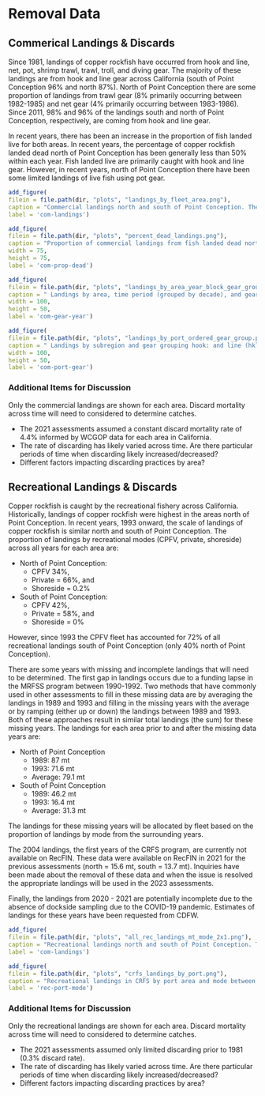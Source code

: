 # Removal Data

## Commerical Landings & Discards

Since 1981, landings of copper rockfish have occurred from hook and line, net, pot, shrimp trawl, trawl, troll, and diving gear. The majority of these landings are from hook and line gear across California (south of Point Conception 96% and north 87%). North of Point Conception there are some proportion of landings from trawl gear (8% primarily occurring between 1982-1985) and net gear (4% primarily occurring between 1983-1986). Since 2011, 98% and 96% of the landings south and north of Point Conception, respectively, are coming from hook and line gear.

In recent years, there has been an increase in the proportion of fish landed live for both areas. In recent years, the percentage of copper rockfish landed dead north of Point Conception has been generally less than 50% within each year. Fish landed live are primarily caught with hook and line gear. However, in recent years, north of Point Conception there have been some limited landings of live fish using pot gear. 


```r
add_figure(
filein = file.path(dir, "plots", "landings_by_fleet_area.png"), 
caption = "Commercial landings north and south of Point Conception. The landings are separated by fish landed live versus dead. The commercial landings in the south are relatively low (less than 10 mt per year) acr@oss the majority of years excluding 1995-1998 when landings ranged from 24 to 32 mt. The commercial landings in the north were higher than those observed south of Point Conception prior to 1995 with catches peaking at 69 mt in 1994 (sources: PacFIN and California historical catch reconstruction)",
label = 'com-landings')

``` 



```r
add_figure(
filein = file.path(dir, "plots", "percent_dead_landings.png"), 
caption = "Proportion of commercial landings from fish landed dead north and south of Point Conception in recent years. The proportion lf fish landed dead for the north are shown by a solid line with circles and the south by a dashed line with triangles. (source: PacFIN)",
width = 75,
height = 75, 
label = 'com-prop-dead')
``` 


```r
add_figure(
filein = file.path(dir, "plots", "landings_by_area_year_block_gear_group.png"), 
caption = " Landings by area, time period (grouped by decade), and gear grouping: hook and line (hkl), diving gear/net/bottomfish troll/shrimp trawl combined (msc_net_tls_tws), pot, and trawl (twl) (source: PacFIN).",
width = 100,
height = 50, 
label = 'com-gear-year')
``` 



```r
add_figure(
filein = file.path(dir, "plots", "landings_by_port_ordered_gear_group.png"), 
caption = " Landings by subregion and gear grouping hook: and line (hkl), diving gear/net/bottomfish troll/shrimp trawl combined (msc_net_tls_tws), pot, and trawl (twl) (source: PacFIN).",
width = 100,
height = 50, 
label = 'com-port-gear')
``` 


### Additional Items for Discussion

Only the commercial landings are shown for each area. Discard mortality across time will need to considered to determine catches.

* The 2021 assessments assumed a constant discard mortality rate of 4.4% informed by WCGOP data for each area in California.
* The rate of discarding has likely varied across time. Are there particular periods of time when discarding likely increased/decreased?
* Different factors impacting discarding practices by area?


## Recreational Landings & Discards

Copper rockfish is caught by the recreational fishery across California. Historically, landings of copper rockfish were highest in the areas north of Point Conception. In recent years, 1993 onward, the scale of landings of copper rockfish is similar north and south of Point Conception.  The proportion of landings by recreational modes (CPFV, private, shoreside) across all years for each area are:

* North of Point Conception:
  * CPFV 34%, 
  * Private = 66%, and 
  * Shoreside = 0.2%
* South of Point Conception:
  * CPFV 42%, 
  * Private = 58%, and 
  * Shoreside = 0%
  
However, since 1993 the CPFV fleet has accounted for 72% of all recreational landings south of Point Conception (only 40% north of Point Conception). 

There are some years with missing and incomplete landings that will need to be determined. The first gap in landings occurs due to a funding lapse in the MRFSS program between 1990-1992. Two methods that have commonly used in other assessments to fill in these missing data are by averaging the landings in 1989 and 1993 and filling in the missing years with the average or by ramping (either up or down) the landings between 1989 and 1993. Both of these approaches result in similar total landings (the sum) for these missing years. The landings for each area prior to and after the missing data years are:

* North of Point Conception
  * 1989: 87 mt
  * 1993: 71.6 mt
  * Average: 79.1 mt
* South of Point Conception
  * 1989: 46.2 mt
  * 1993: 16.4 mt
  * Average: 31.3 mt
  
The landings for these missing years will be allocated by fleet based on the proportion of landings by mode from the surrounding years.

The 2004 landings, the first years of the CRFS program, are currently not available on RecFIN. These data were available on RecFIN in 2021 for the previous assessments (north = 15.6 mt, south = 13.7 mt). Inquiries have been made about the removal of these data and when the issue is resolved the appropriate landings will be used in the 2023 assessments.

Finally, the landings from 2020 - 2021 are potentially incomplete due to the absence of dockside sampling due to the COVID-19 pandemic. Estimates of landings for these years have been requested from CDFW.

```r
add_figure(
filein = file.path(dir, "plots", "all_rec_landings_mt_mode_2x1.png"), 
caption = "Recreational landings north and south of Point Conception. The landings are separated by private, CPFV and shoreside (beach and bank) modes. The landings from the CPFV fleet predominate the recreational landings in the south since 2004. In contrast, the majority of the removals north of Point Conception arise from the private fleet. Landings between 1990-1992 are missing due to a loss in fundting to MRFSS for this period. Landings from 2004 from CRFS were not available on RecFIN. Finally, landings in 2020 and 2021 may be incomplete due to limited sampling during the COVID-19 pandemic. Landings for these years will need to be determined and added  (sources: RecFIN and California historical catch reconstruction).",
label = 'com-landings')

```


```r
add_figure(
filein = file.path(dir, "plots", "crfs_landings_by_port.png"), 
caption = "Recreational landings in CRFS by port area and mode between 2005-2021. The landings from 2004 are currently not available in RecFIN and the landings in 2020 and 2021 may be incomplete due to limited sampling during the COVID-19 pandemic. Landings for these years will need to be determined and added (source: CRFS).",
label = 'rec-port-mode')
``` 



### Additional Items for Discussion

Only the recreational landings are shown for each area. Discard mortality across time will need to considered to determine catches.

* The 2021 assessments assumed only limited discarding prior to 1981 (0.3% discard rate).
* The rate of discarding has likely varied across time. Are there particular periods of time when discarding likely increased/decreased?
* Different factors impacting discarding practices by area?
